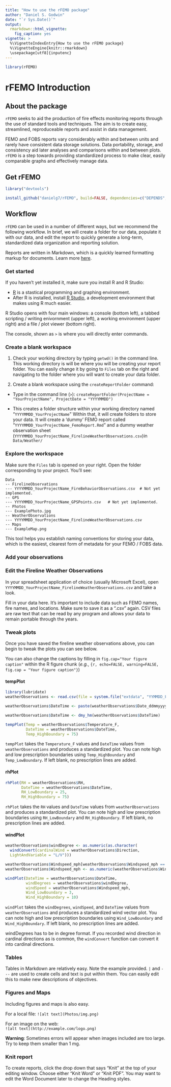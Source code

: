 ```yaml
---
title: "How to use the rFEMO package"
author: "Daniel S. Godwin"
date: "`r Sys.Date()`"
output:
  rmarkdown::html_vignette:
    fig_caption: yes
vignette: >
  %\VignetteIndexEntry{How to use the rFEMO package}
  %\VignetteEngine{knitr::rmarkdown}
  \usepackage[utf8]{inputenc}
---
```

```r
library(rFEMO)
```
rFEMO Introduction
========

## About the package

`rFEMO` seeks to aid the production of fire effects monitoring reports through the use of standard tools and techniques. The aim is to create easy, streamlined, reproduceable reports and assist in data management.

FEMO and FOBS reports vary considerably within and between units and rarely have consistent data storage solutions. Data portability, storage, and consistency aid later analyses and comparisons within and between plots. `rFEMO` is a step towards providing standardized process to make clear, easily comparable graphs and effectively manage data.

## Get rFEMO

```r
library("devtools")

install_github("danielg7/rFEMO", build=FALSE, dependencies=c("DEPENDS", "IMPORTS"))
```

## Workflow

`rFEMO` can be used in a number of different ways, but we recommend the following workflow. In brief, we will create a folder for our data, populate it with our data, and edit the report to quickly generate a long-term, standardized data organization and reporting solution.

Reports are written in Markdown, which is a quickly learned formatting markup for documents. Learn more [here](http://rmarkdown.rstudio.com).

### Get started

If you haven't yet installed it, make sure you install R and R Studio:

* [R](http://cran.r-project.org) is a stastical programming and graphing environment.
* After R is installed, install [R Studio](http://www.rstudio.com/products/rstudio/download/), a development environment that makes using R much easier.

R Studio opens with four main windows: a console (bottom left), a tabbed scripting / writing enivornment (upper left), a working environment (upper right) and a file / plot viewer (bottom right).

The console, shown as `> ` is where you will directly enter commands. 

### Create a blank workspace

1. Check your working directory by typing `getwd()` in the command line.
This working directory is will be where you will be creating your report folder. You can easily change it by going to `Files` tab on the right and navigating to the folder where you will want to create your data folder. 

2. Create a blank workspace using the `createReportFolder` command:

+ Type in the command line (`> `): `createReportFolder(ProjectName = "YourProjectName", ProjectDate = "YYYYMMDD")`

+ This creates a folder structure within your working directory named "`YYYYMMDD_YourProjectName`"
Within that, it will create folders to store your data. It will create a 'dummy' FEMO report called "`YYYYMMDD_YourProjectName_FemoReport.Rmd`" and a dummy weather observation sheet (`YYYYMMDD_YourProjectName_FirelineWeatherObservations.csv`)in `Data/Weather/`

### Explore the workspace

Make sure the `Files` tab is opened on your right. Open the folder corresponding to your project. You'll see:  
```
Data   
-- FirelineObservations  
--- YYYYMMDD_YourProjectName_FireBehaviorObservations.csv  # Not yet implemented.
-- GPS  
--- YYYYMMDD_YourProjectName_GPSPoints.csv   # Not yet implemented.
-- Photos  
--- ExamplePhoto.jpg
-- WeatherObservations  
--- YYYYMMDD_YourProjectName_FirelineWeatherObservations.csv
-- Maps  
--- ExampleMap.png  
```

This tool helps you establish naming conventions for storing your data, which is the easiest, clearest form of metadata for your FEMO / FOBS data.

### Add your observations

### Edit the Fireline Weather Observations

In your spreadsheet application of choice (usually Microsoft Excel), open `YYYYMMDD_YourProjectName_FirelineWeatherObservations.csv` and take a look. 

Fill in your data here. It's important to include data such as FEMO names, fire names, and locations. Make sure to save it as a ".csv" again. CSV files are raw text that can be read by any program and allows your data to remain portable through the years. 

### Tweak plots

Once you have saved the fireline weather observations above, you can begin to tweak the plots you can see below.

You can also change the captions by filling in `fig.cap="Your figure caption"` within the R figure chunk (*e.g.*, `{r, echo=FALSE, warning=FALSE, fig.cap = "Your figure caption"}`)

#### tempPlot
```r
library(lubridate)
weatherObservations <- read.csv(file = system.file("extdata", "YYMMDD_FireName_FirelineWeatherObservations.csv", package = "rFEMO"), skip = 1)

weatherObservations$DateTime <- paste(weatherObservations$Date_ddmmyyyy," ",weatherObservations$Time_hhmm)

weatherObservations$DateTime <- dmy_hm(weatherObservations$DateTime)
```

```r
tempPlot(Temp = weatherObservations$Temperature_F,
         DateTime = weatherObservations$DateTime, 
         Temp_HighBoundary = 75) 
```

`tempPlot` takes the `Temperature_F` values and `DateTime` values from `weatherObservations` and produces a standardized plot. You can note high and low prescription boundaries using `Temp_HighBoundary` and `Temp_LowBoundary`. If left blank, no prescription lines are added.

#### rhPlot

```r
rhPlot(RH = weatherObservations$RH,
       DateTime = weatherObservations$DateTime,
       RH_LowBoundary = 25,
       RH_HighBoundary = 75)
```

`rhPlot` takes the `RH` values and `DateTime` values from `weatherObservations` and produces a standardized plot. You can note high and low prescription boundaries using `RH_LowBoundary` and `RH_HighBoundary`. If left blank, no prescription lines are added.

#### windPlot

```r
weatherObservations$windDegree <- as.numeric(as.character(
  windConvert(cardinalWind = weatherObservations$Direction,
  LightAndVariable = "L/V")))

weatherObservations$Windspeed_mph[weatherObservations$Windspeed_mph == "L/V"] <- NA
weatherObservations$Windspeed_mph <- as.numeric(weatherObservations$Windspeed_mph)

windPlot(DateTime = weatherObservations$DateTime,
         windDegrees = weatherObservations$windDegree,
         windSpeed = weatherObservations$Windspeed_mph,
         Wind_LowBoundary = 3,
         Wind_HighBoundary = 10)
```

`windPlot` takes the `windDegrees`, `windSpeed`, and `DateTime` values from `weatherObservations` and produces a standardized wind vector plot. You can note high and low prescription boundaries using `Wind_LowBoundary` and `Wind_HighBoundary`. If left blank, no prescription lines are added.

windDegrees has to be in degree format. If you recorded wind direction in cardinal directions as is common, the `windConvert` function can convert it into cardinal directions. 

### Tables

Tables in Markdown are relatively easy. Note the example provided. `|` and `---` are used to create cells and text is put within them. You can easily edit this to make new descriptions of objectives.

### Figures and Maps

Including figures and maps is also easy.

For a local file:
`![alt text](Photos/img.png)`  

For an image on the web:  
`![alt text](http://example.com/logo.png)`

**Warning**: Sometimes errors will appear when images included are too large. Try to keep them smaller than 1 mg.

### Knit report

To create reports, click the drop down that says "Knit" at the top of your editing window. Choose either "Knit Word" or "Knit PDF". You may want to edit the Word Document later to change the Heading styles.